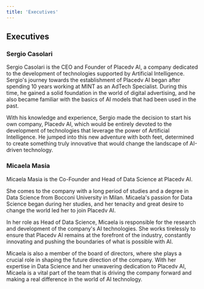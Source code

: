 ```yaml
---
title: 'Executives'
---
```


## Executives

### Sergio Casolari

Sergio Casolari is the CEO and Founder of Placedv AI, a company dedicated to the development of technologies supported by Artificial Intelligence. Sergio's journey towards the establishment of Placedv AI began after spending 10 years working at MINT as an AdTech Specialist. During this time, he gained a solid foundation in the world of digital advertising, and he also became familiar with the basics of AI models that had been used in the past.

With his knowledge and experience, Sergio made the decision to start his own company, Placedv AI, which would be entirely devoted to the development of technologies that leverage the power of Artificial Intelligence. He jumped into this new adventure with both feet, determined to create something truly innovative that would change the landscape of AI-driven technology.

### Micaela Masia

Micaela Masia is the Co-Founder and Head of Data Science at Placedv AI.

She comes to the company with a long period of studies and a degree in Data Science from Bocconi University in Milan. Micaela's passion for Data Science began during her studies, and her tenacity and great desire to change the world led her to join Placedv AI.

In her role as Head of Data Science, Micaela is responsible for the research and development of the company's AI technologies. She works tirelessly to ensure that Placedv AI remains at the forefront of the industry, constantly innovating and pushing the boundaries of what is possible with AI.

Micaela is also a member of the board of directors, where she plays a crucial role in shaping the future direction of the company. With her expertise in Data Science and her unwavering dedication to Placedv AI, Micaela is a vital part of the team that is driving the company forward and making a real difference in the world of AI technology.
